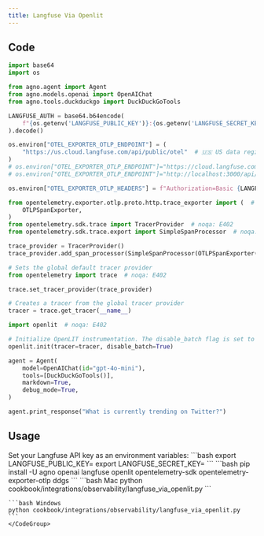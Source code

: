 ```yaml
---
title: Langfuse Via Openlit
---
```


## Code

```python cookbook/integrations/observability/langfuse_via_openlit.py
import base64
import os

from agno.agent import Agent
from agno.models.openai import OpenAIChat
from agno.tools.duckduckgo import DuckDuckGoTools

LANGFUSE_AUTH = base64.b64encode(
    f"{os.getenv('LANGFUSE_PUBLIC_KEY')}:{os.getenv('LANGFUSE_SECRET_KEY')}".encode()
).decode()

os.environ["OTEL_EXPORTER_OTLP_ENDPOINT"] = (
    "https://us.cloud.langfuse.com/api/public/otel"  # 🇺🇸 US data region
)
# os.environ["OTEL_EXPORTER_OTLP_ENDPOINT"]="https://cloud.langfuse.com/api/public/otel" # 🇪🇺 EU data region
# os.environ["OTEL_EXPORTER_OTLP_ENDPOINT"]="http://localhost:3000/api/public/otel" # 🏠 Local deployment (>= v3.22.0)

os.environ["OTEL_EXPORTER_OTLP_HEADERS"] = f"Authorization=Basic {LANGFUSE_AUTH}"

from opentelemetry.exporter.otlp.proto.http.trace_exporter import (  # noqa: E402
    OTLPSpanExporter,
)
from opentelemetry.sdk.trace import TracerProvider  # noqa: E402
from opentelemetry.sdk.trace.export import SimpleSpanProcessor  # noqa: E402

trace_provider = TracerProvider()
trace_provider.add_span_processor(SimpleSpanProcessor(OTLPSpanExporter()))

# Sets the global default tracer provider
from opentelemetry import trace  # noqa: E402

trace.set_tracer_provider(trace_provider)

# Creates a tracer from the global tracer provider
tracer = trace.get_tracer(__name__)

import openlit  # noqa: E402

# Initialize OpenLIT instrumentation. The disable_batch flag is set to true to process traces immediately.
openlit.init(tracer=tracer, disable_batch=True)

agent = Agent(
    model=OpenAIChat(id="gpt-4o-mini"),
    tools=[DuckDuckGoTools()],
    markdown=True,
    debug_mode=True,
)

agent.print_response("What is currently trending on Twitter?")

```

## Usage

<Steps>
  <Snippet file="create-venv-step.mdx" />

  <Step title="Set your API key">
  Set your Langfuse API key as an environment variables:
    ```bash
    export LANGFUSE_PUBLIC_KEY=<your-key>
    export LANGFUSE_SECRET_KEY=<your-key>
    ```
  </Step>

  <Step title="Install libraries">
    ```bash
    pip install -U agno openai langfuse openlit opentelemetry-sdk opentelemetry-exporter-otlp ddgs
    ```
  </Step>

  <Step title="Run Agent">
    <CodeGroup>
    ```bash Mac
    python cookbook/integrations/observability/langfuse_via_openlit.py
    ```

    ```bash Windows
    python cookbook/integrations/observability/langfuse_via_openlit.py
    ```
    </CodeGroup>
  </Step>
</Steps>
